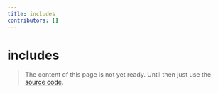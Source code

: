 ```yaml
---
title: includes
contributors: []
---
```


# includes

> The content of this page is not yet ready. Until then just use the [source code](https://github.com/fabian-hiller/valibot/blob/main/library/src/validations/includes/includes.ts).
